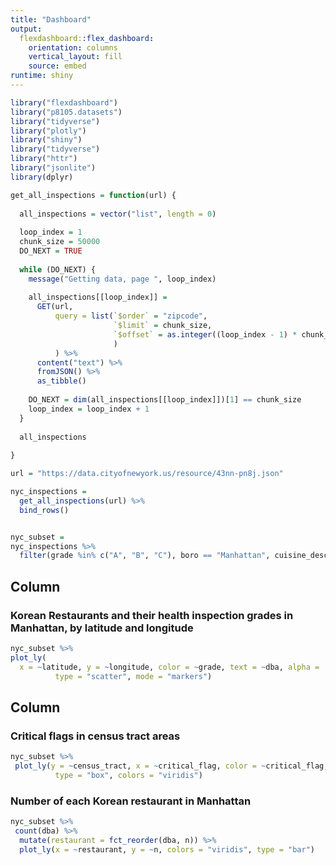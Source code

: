 ```yaml
---
title: "Dashboard"
output: 
  flexdashboard::flex_dashboard:
    orientation: columns
    vertical_layout: fill
    source: embed
runtime: shiny
---
```


```r
library("flexdashboard")
library("p8105.datasets")
library("tidyverse")
library("plotly")
library("shiny")
library("tidyverse")
library("httr")
library("jsonlite")
library(dplyr)
```

```r
get_all_inspections = function(url) {
  
  all_inspections = vector("list", length = 0)
  
  loop_index = 1
  chunk_size = 50000
  DO_NEXT = TRUE
  
  while (DO_NEXT) {
    message("Getting data, page ", loop_index)
    
    all_inspections[[loop_index]] = 
      GET(url,
          query = list(`$order` = "zipcode",
                       `$limit` = chunk_size,
                       `$offset` = as.integer((loop_index - 1) * chunk_size)
                       )
          ) %>%
      content("text") %>%
      fromJSON() %>%
      as_tibble()
    
    DO_NEXT = dim(all_inspections[[loop_index]])[1] == chunk_size
    loop_index = loop_index + 1
  }
  
  all_inspections
  
}

url = "https://data.cityofnewyork.us/resource/43nn-pn8j.json"

nyc_inspections = 
  get_all_inspections(url) %>%
  bind_rows() 


nyc_subset = 
nyc_inspections %>% 
  filter(grade %in% c("A", "B", "C"), boro == "Manhattan", cuisine_description == "Korean") 

```



Column {data-width=650}
-----------------------------------------------------------------------

### Korean Restaurants and their health inspection grades in Manhattan, by latitude and longitude

```r
nyc_subset %>% 
plot_ly(
  x = ~latitude, y = ~longitude, color = ~grade, text = ~dba, alpha = .5,
          type = "scatter", mode = "markers")
```

Column {data-width=350}
-----------------------------------------------------------------------

### Critical flags in census tract areas

```r
nyc_subset %>% 
 plot_ly(y = ~census_tract, x = ~critical_flag, color = ~critical_flag,
          type = "box", colors = "viridis")
```

### Number of each Korean restaurant in Manhattan

```r
nyc_subset %>% 
 count(dba) %>% 
  mutate(restaurant = fct_reorder(dba, n)) %>% 
  plot_ly(x = ~restaurant, y = ~n, colors = "viridis", type = "bar")
```

